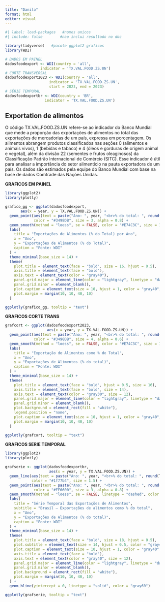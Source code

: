 ---
title: "Danilo"
format: html
editor: visual
---

```{r}
#| label: load-packages   #nomes unicos
#| include: false        #nao inclui resultado no doc

library(tidyverse)   #pacote ggplot2 graficos
library(WDI)

# DADOS EM PAINEL
dadosfoodexport <- WDI(country = 'all',
                indicator = 'TX.VAL.FOOD.ZS.UN')
# CORTE TRANSVERSAL
dadosfoodexport2023 <- WDI(country = 'all',
                    indicator = 'TX.VAL.FOOD.ZS.UN',
                    start = 2023, end = 2023)
# SÉRIE TEMPORAL
dadosfoodexportbr <- WDI(country = 'BR',
                  indicator = 'TX.VAL.FOOD.ZS.UN')


```

## Exportation de alimentos

O código TX.VAL.FOOD.ZS.UN refere-se ao indicador do Banco Mundial que mede a proporção das exportações de alimentos no total das exportações de mercadorias de um país, expressa em porcentagem. Os alimentos abrangem produtos classificados nas seções 0 (alimentos e animais vivos), 1 (bebidas e tabaco) e 4 (óleos e gorduras de origem animal e vegetal), além da divisão 22 (sementes e frutos oleaginosos) da Classificação Padrão Internacional de Comércio (SITC). Esse indicador é útil para analisar a importância do setor alimentício na pauta exportadora de um país. Os dados são estimados pela equipe do Banco Mundial com base na base de dados Comtrade das Nações Unidas.

**GRAFICOS EM PAINEL**

```{r grafico1, echo=FALSE, warning=FALSE, message=FALSE}
library(ggplot2)
library(plotly)

grafico_gg <- ggplot(dadosfoodexport, 
       aes(x = year, y = TX.VAL.FOOD.ZS.UN)) +
  geom_point(aes(text = paste("Ano: ", year, "<br>% do total: ", round(TX.VAL.FOOD.ZS.UN, 2))),
             color = "#3498DB", size = 3, alpha = 0.8) +
  geom_smooth(method = "loess", se = FALSE, color = "#E74C3C", size = 1.2) +
  labs(
    title = "Exportações de Alimentos (% do Total) por Ano",
    x = "Ano",
    y = "Exportações de Alimentos (% do Total)",
    caption = "Fonte: WDI"
  ) +
  theme_minimal(base_size = 14) +
  theme(
    plot.title = element_text(face = "bold", size = 16, hjust = 0.5),
    axis.title = element_text(face = "bold"),
    axis.text = element_text(color = "gray40"),
    panel.grid.major = element_line(color = "lightgray", linetype = "dashed"),
    panel.grid.minor = element_blank(),
    plot.caption = element_text(size = 10, hjust = 1, color = "gray40", margin = margin(t = 10)),
    plot.margin = margin(10, 10, 40, 10)
  )

ggplotly(grafico_gg, tooltip = "text")

```

**GRAFICOS CORTE TRANS**

```{r grafico2, echo=FALSE, warning=FALSE, message=FALSE}
grafcort <- ggplot(dadosfoodexport2023, 
                   aes(x = year, y = TX.VAL.FOOD.ZS.UN)) +
  geom_point(aes(text = paste("Ano: ", year, "<br>% do total: ", round(TX.VAL.FOOD.ZS.UN, 2))),
             color = "#3498DB", size = 4, alpha = 0.6) +
  geom_smooth(method = "loess", se = FALSE, color = "#E74C3C", size = 1.5) +
  labs(
    title = "Exportação de Alimentos como % do Total",
    x = "Ano", 
    y = "Exportações de Alimentos (% do total)",
    caption = "Fonte: WDI"
  ) +
  theme_minimal(base_size = 14) +
  theme(
    plot.title = element_text(face = "bold", hjust = 0.5, size = 16),
    axis.title = element_text(face = "bold", size = 14),
    axis.text = element_text(color = "gray30", size = 12),
    panel.grid.major = element_line(color = "lightgray", linetype = "dashed"),
    panel.grid.minor = element_blank(),
    plot.background = element_rect(fill = "white"),
    legend.position = "none",
    plot.caption = element_text(size = 10, hjust = 1, color = "gray40", margin = margin(t = 10)),
    plot.margin = margin(10, 10, 40, 10)
  )

ggplotly(grafcort, tooltip = "text")

```

**GRAFICOS SERIE TEMPORAL**

```{r grafico3_interativo, echo=FALSE, warning=FALSE, message=FALSE}
library(ggplot2)
library(plotly)

grafserie <- ggplot(dadosfoodexportbr,
                    aes(x = year, y = TX.VAL.FOOD.ZS.UN)) +
  geom_line(aes(text = paste("Ano: ", year, "<br>% do total: ", round(TX.VAL.FOOD.ZS.UN, 2))),
            color = "#1f77b4", size = 1.5) +
  geom_point(aes(text = paste("Ano: ", year, "<br>% do total: ", round(TX.VAL.FOOD.ZS.UN, 2))),
             color = "#FF6600", size = 3, alpha = 0.8) +
  geom_smooth(method = "loess", se = FALSE, linetype = "dashed", color = "darkred", size = 1.2) +
  labs(
    title = "Série Temporal das Exportações de Alimentos",
    subtitle = "Brasil – Exportações de alimentos como % do total",
    x = "Ano", 
    y = "Exportações de Alimentos (% do total)",
    caption = "Fonte: WDI"
  ) +
  theme_minimal(base_size = 14) +
  theme(
    plot.title = element_text(face = "bold", size = 18, hjust = 0.5),
    plot.subtitle = element_text(size = 14, hjust = 0.5, color = "gray40"),
    plot.caption = element_text(size = 10, hjust = 1, color = "gray40", margin = margin(t = 10)),
    axis.title = element_text(face = "bold"),
    axis.text = element_text(color = "gray40", size = 12),
    panel.grid.major = element_line(color = "lightgray", linetype = "dashed"),
    panel.grid.minor = element_blank(),
    plot.background = element_rect(fill = "white"),
    plot.margin = margin(10, 10, 40, 10)
  ) +
  geom_hline(yintercept = 0, linetype = "solid", color = "gray60")

ggplotly(grafserie, tooltip = "text")

```
